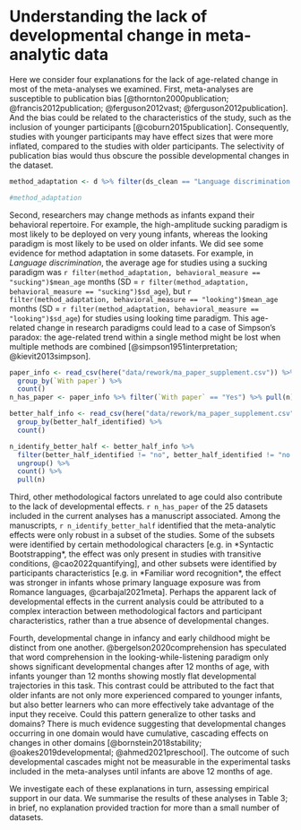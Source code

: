 
# Understanding the lack of developmental change in meta-analytic data

Here we consider four explanations for the lack of age-related change in most of the meta-analyses we examined. First, meta-analyses are susceptible to publication bias [@thornton2000publication; @francis2012publication; @ferguson2012vast; @ferguson2012publication]. And the bias could be related to the characteristics of the study, such as the inclusion of younger participants [@coburn2015publication]. Consequently, studies with younger participants may have effect sizes that were more inflated, compared to the studies with older participants. The selectivity of publication bias would thus obscure the possible developmental changes in the dataset.

```r
method_adaptation <- d %>% filter(ds_clean == "Language discrimination and preference (discrimination)") %>% group_by(behavioral_measure) %>% summarise(mean_age = mean(mean_age_months), sd_age = sd(mean_age_months)) %>% mutate_if(is.numeric, round, 2)

#method_adaptation
```

Second, researchers may change methods as infants expand their behavioral repertoire. For example, the high-amplitude sucking paradigm is most likely to be deployed on very young infants, whereas the looking paradigm is most likely to be used on older infants. We did see some evidence for method adaptation in some datasets. For example, in *Language discrimination*, the average age for studies using a sucking paradigm was `r filter(method_adaptation, behavioral_measure == "sucking")$mean_age` months (SD = `r filter(method_adaptation, behavioral_measure == "sucking")$sd_age`), but `r filter(method_adaptation, behavioral_measure == "looking")$mean_age` months (SD = `r filter(method_adaptation, behavioral_measure == "looking")$sd_age`) for studies using looking time paradigm.  This age-related change in research paradigms could lead to a case of Simpson’s paradox: the age-related trend within a single method might be lost when multiple methods are combined [@simpson1951interpretation; @kievit2013simpson].

```r
paper_info <- read_csv(here("data/rework/ma_paper_supplement.csv")) %>% 
  group_by(`With paper`) %>% 
  count()
n_has_paper <- paper_info %>% filter(`With paper` == "Yes") %>% pull(n)

better_half_info <- read_csv(here("data/rework/ma_paper_supplement.csv")) %>% 
  group_by(better_half_identified) %>% 
  count()

n_identify_better_half <- better_half_info %>% 
  filter(better_half_identified != "no", better_half_identified != "no (some by researcher variation)", !is.na(better_half_identified)) %>% 
  ungroup() %>% 
  count() %>% 
  pull(n)
```


Third, other methodological factors unrelated to age could also contribute to the lack of developmental effects. `r n_has_paper` of the 25 datasets included in the current analyses has a manuscript associated. Among the manuscripts, `r n_identify_better_half` identified that the meta-analytic effects were only robust in a subset of the studies. Some of the subsets were identified by certain methodological characters [e.g. in *Syntactic Bootstrapping*, the effect was only present in studies with transitive conditions, @cao2022quantifying], and other subsets were identified by participants characteristics [e.g. in *Familiar word recognition*, the effect was stronger in infants whose primary language exposure was from Romance languages, @carbajal2021meta]. Perhaps the apparent lack of developmental effects in the current analysis could be attributed to a complex interaction between methodological factors and participant characteristics, rather than a true absence of developmental changes.

Fourth, developmental change in infancy and early childhood might be distinct from one another. @bergelson2020comprehension has speculated that word comprehension in the looking-while-listening paradigm only shows significant developmental changes after 12 months of age, with infants younger than 12 months showing mostly flat developmental trajectories in this task. This contrast could be attributed to the fact that older infants are not only more experienced compared to younger infants, but also better learners who can more effectively take advantage of the input they receive. Could this pattern generalize to other tasks and domains? There is much evidence suggesting that developmental changes occurring in one domain would have cumulative, cascading effects on changes in other domains [@bornstein2018stability; @oakes2019developmental; @ahmed2021preschool]. The outcome of such developmental cascades might not be measurable in the experimental tasks included in the meta-analyses until infants are above 12 months of age. 

We investigate each of these explanations in turn, assessing empirical support in our data. We summarise the results of these analyses in Table 3; in brief, no explanation provided traction for more than a small number of datasets. 

